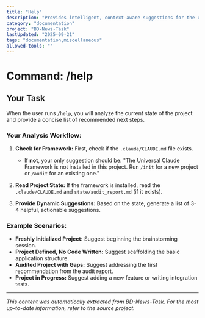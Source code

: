 ```yaml
---
title: "Help"
description: "Provides intelligent, context-aware suggestions for the user's next action."
category: "documentation"
project: "BD-News-Task"
lastUpdated: "2025-09-21"
tags: "documentation,miscellaneous"
allowed-tools: ""
---
```


# Command: /help

## Your Task

When the user runs `/help`, you will analyze the current state of the project and provide a concise list of recommended next steps.

### Your Analysis Workflow:

1.  **Check for Framework:** First, check if the `.claude/CLAUDE.md` file exists.
    *   If **not**, your only suggestion should be: "The Universal Claude Framework is not installed in this project. Run `/init` for a new project or `/audit` for an existing one."

2.  **Read Project State:** If the framework is installed, read the `.claude/CLAUDE.md` and `state/audit_report.md` (if it exists).

3.  **Provide Dynamic Suggestions:** Based on the state, generate a list of 3-4 helpful, actionable suggestions.

### Example Scenarios:

*   **Freshly Initialized Project:** Suggest beginning the brainstorming session.
*   **Project Defined, No Code Written:** Suggest scaffolding the basic application structure.
*   **Audited Project with Gaps:** Suggest addressing the first recommendation from the audit report.
*   **Project in Progress:** Suggest adding a new feature or writing integration tests.


---
*This content was automatically extracted from BD-News-Task. For the most up-to-date information, refer to the source project.*
